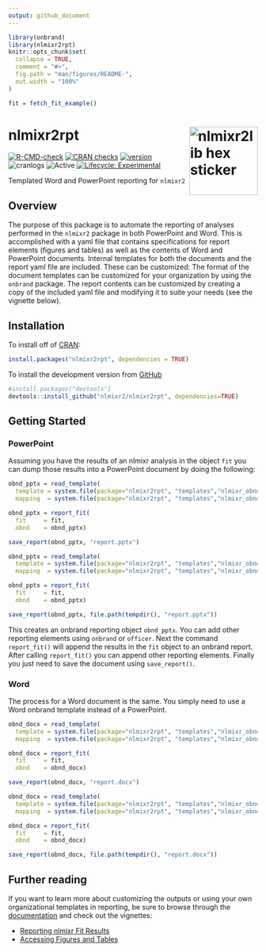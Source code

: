 ```yaml
---
output: github_document
---
```


<!-- README.md is generated from README.Rmd. Please edit that file -->

```r
library(onbrand)
library(nlmixr2rpt)
knitr::opts_chunk$set(
  collapse = TRUE,
  comment = "#>",
  fig.path = "man/figures/README-",
  out.width = "100%"
)

fit = fetch_fit_example()
```

# nlmixr2rpt <img src="man/figures/nlmixr2rpt_hex.png" align="right" width="138.5" alt="nlmixr2lib hex sticker" />

<!-- badges: start -->
[![R-CMD-check](https://github.com/nlmixr2/nlmixr2rpt/workflows/R-CMD-check/badge.svg)](https://github.com/nlmixr2/nlmixr2rpt/actions)
[![CRAN checks](https://badges.cranchecks.info/worst/nlmixr2rpt.svg)](https://cran.r-project.org/web/checks/check_results_nlmixr2rpt.html)
[![version](https://www.r-pkg.org/badges/version/nlmixr2rpt)](https://CRAN.R-project.org/package=nlmixr2rpt)
![cranlogs](https://cranlogs.r-pkg.org/badges/nlmixr2rpt) 
![Active](https://www.repostatus.org/badges/latest/active.svg)
[![Lifecycle: Experimental](https://img.shields.io/badge/lifecycle-experimental-orange.svg)](https://lifecycle.r-lib.org/articles/stages.html)
<!---
-->
<!-- badges: end -->

Templated Word and PowerPoint reporting for `nlmixr2`

## Overview

The purpose of this package is to automate the reporting of analyses performed in the `nlmixr2` package in both PowerPoint and Word. This is accomplished with a yaml file that contains specifications for report elements (figures and tables) as well as the contents of Word and PowerPoint documents. Internal templates for both the documents and the report yaml file are included. These can be customized: The format of the document templates can be customized for your organization by using the `onbrand` package. The report contents can be customized by creating a copy of the included yaml file and modifying it to suite your needs (see the vignette below). 

## Installation

To install off of [CRAN](https://cran.r-project.org/package=nlmixr2rpt):

```r
install.packages("nlmixr2rpt", dependencies = TRUE)
```

To install the development version from [GitHub](https://github.com/nlmixr2/nlmixr2rpt/)

```r
#install.packages("devtools") 
devtools::install_github("nlmixr2/nlmixr2rpt", dependencies=TRUE)
```

## Getting Started  

### PowerPoint

Assuming you have the results of an nlmixr analysis in the object `fit` you can dump those results into a PowerPoint document by doing the following: 


```r
obnd_pptx = read_template(
  template = system.file(package="nlmixr2rpt", "templates","nlmixr_obnd_template.pptx"),
  mapping  = system.file(package="nlmixr2rpt", "templates","nlmixr_obnd_template.yaml"))

obnd_pptx = report_fit(
  fit     = fit, 
  obnd    = obnd_pptx)

save_report(obnd_pptx, "report.pptx")
```

```r
obnd_pptx = read_template(
  template = system.file(package="nlmixr2rpt", "templates","nlmixr_obnd_template.pptx"),
  mapping  = system.file(package="nlmixr2rpt", "templates","nlmixr_obnd_template.yaml"))

obnd_pptx = report_fit(
  fit     = fit, 
  obnd    = obnd_pptx)

save_report(obnd_pptx, file.path(tempdir(), "report.pptx"))
```


This creates an onbrand reporting object `obnd_pptx`. You can add other reporting elements using `onbrand` or `officer`. Next the command `report_fit()` will append the results in the `fit` object to an onbrand report. After calling `report_fit()` you can append other reporting elements. Finally you just need to save the document using `save_report()`. 


### Word

The process for a Word document is the same. You simply need to use a Word onbrand template instead of a PowerPoint.

```r
obnd_docx = read_template(
  template = system.file(package="nlmixr2rpt", "templates","nlmixr_obnd_template.docx"),
  mapping  = system.file(package="nlmixr2rpt", "templates","nlmixr_obnd_template.yaml"))

obnd_docx = report_fit(
  fit     = fit, 
  obnd    = obnd_docx)

save_report(obnd_docx, "report.docx")
```

```r
obnd_docx = read_template(
  template = system.file(package="nlmixr2rpt", "templates","nlmixr_obnd_template.docx"),
  mapping  = system.file(package="nlmixr2rpt", "templates","nlmixr_obnd_template.yaml"))

obnd_docx = report_fit(
  fit     = fit, 
  obnd    = obnd_docx)

save_report(obnd_docx, file.path(tempdir(), "report.docx"))
```


## Further reading

If you want to learn more about customizing the outputs or using your own organizational templates in reporting, be sure to browse through the [documentation](https://nlmixr2.github.io/nlmixr2rpt/) and check out the vignettes:

* [Reporting nlmixr Fit Results](https://nlmixr2.github.io/nlmixr2rpt/articles/Reporting_nlmixr_Fit_Results.html)
* [Accessing Figures and Tables](https://nlmixr2.github.io/nlmixr2rpt/articles/Accessing_Figures_and_Tables.html)
